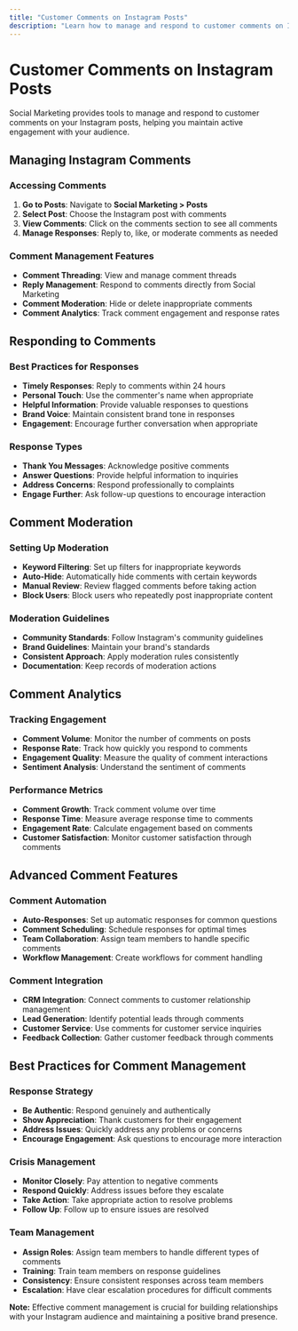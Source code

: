 ```yaml
---
title: "Customer Comments on Instagram Posts"
description: "Learn how to manage and respond to customer comments on Instagram posts in Social Marketing"
---
```


# Customer Comments on Instagram Posts

Social Marketing provides tools to manage and respond to customer comments on your Instagram posts, helping you maintain active engagement with your audience.

## Managing Instagram Comments

### Accessing Comments
1. **Go to Posts**: Navigate to **Social Marketing > Posts**
2. **Select Post**: Choose the Instagram post with comments
3. **View Comments**: Click on the comments section to see all comments
4. **Manage Responses**: Reply to, like, or moderate comments as needed

### Comment Management Features
- **Comment Threading**: View and manage comment threads
- **Reply Management**: Respond to comments directly from Social Marketing
- **Comment Moderation**: Hide or delete inappropriate comments
- **Comment Analytics**: Track comment engagement and response rates

## Responding to Comments

### Best Practices for Responses
- **Timely Responses**: Reply to comments within 24 hours
- **Personal Touch**: Use the commenter's name when appropriate
- **Helpful Information**: Provide valuable responses to questions
- **Brand Voice**: Maintain consistent brand tone in responses
- **Engagement**: Encourage further conversation when appropriate

### Response Types
- **Thank You Messages**: Acknowledge positive comments
- **Answer Questions**: Provide helpful information to inquiries
- **Address Concerns**: Respond professionally to complaints
- **Engage Further**: Ask follow-up questions to encourage interaction

## Comment Moderation

### Setting Up Moderation
- **Keyword Filtering**: Set up filters for inappropriate keywords
- **Auto-Hide**: Automatically hide comments with certain keywords
- **Manual Review**: Review flagged comments before taking action
- **Block Users**: Block users who repeatedly post inappropriate content

### Moderation Guidelines
- **Community Standards**: Follow Instagram's community guidelines
- **Brand Guidelines**: Maintain your brand's standards
- **Consistent Approach**: Apply moderation rules consistently
- **Documentation**: Keep records of moderation actions

## Comment Analytics

### Tracking Engagement
- **Comment Volume**: Monitor the number of comments on posts
- **Response Rate**: Track how quickly you respond to comments
- **Engagement Quality**: Measure the quality of comment interactions
- **Sentiment Analysis**: Understand the sentiment of comments

### Performance Metrics
- **Comment Growth**: Track comment volume over time
- **Response Time**: Measure average response time to comments
- **Engagement Rate**: Calculate engagement based on comments
- **Customer Satisfaction**: Monitor customer satisfaction through comments

## Advanced Comment Features

### Comment Automation
- **Auto-Responses**: Set up automatic responses for common questions
- **Comment Scheduling**: Schedule responses for optimal times
- **Team Collaboration**: Assign team members to handle specific comments
- **Workflow Management**: Create workflows for comment handling

### Comment Integration
- **CRM Integration**: Connect comments to customer relationship management
- **Lead Generation**: Identify potential leads through comments
- **Customer Service**: Use comments for customer service inquiries
- **Feedback Collection**: Gather customer feedback through comments

## Best Practices for Comment Management

### Response Strategy
- **Be Authentic**: Respond genuinely and authentically
- **Show Appreciation**: Thank customers for their engagement
- **Address Issues**: Quickly address any problems or concerns
- **Encourage Engagement**: Ask questions to encourage more interaction

### Crisis Management
- **Monitor Closely**: Pay attention to negative comments
- **Respond Quickly**: Address issues before they escalate
- **Take Action**: Take appropriate action to resolve problems
- **Follow Up**: Follow up to ensure issues are resolved

### Team Management
- **Assign Roles**: Assign team members to handle different types of comments
- **Training**: Train team members on response guidelines
- **Consistency**: Ensure consistent responses across team members
- **Escalation**: Have clear escalation procedures for difficult comments

**Note:** Effective comment management is crucial for building relationships with your Instagram audience and maintaining a positive brand presence.